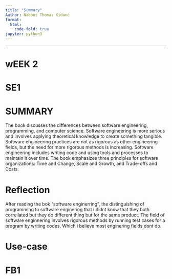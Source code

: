 ---
title: "Summary"
Author: Naboni Thomas Kidane
format:
  html:
    code-fold: true
jupyter: python3
---

---
# wEEK 2

# SE1

# SUMMARY

The book discusses the differences between software engineering, programming, and computer science. Software engineering is more serious and involves applying theoretical knowledge to create something tangible. Software engineering practices are not as rigorous as other engineering fields, but the need for more rigorous methods is increasing. Software engineering includes writing code and using tools and processes to maintain it over time. The book emphasizes three principles for software organizations: Time and Change, Scale and Growth, and Trade-offs and Costs.

# Reflection

After reading the bok "software enginerring", the distinguishing of programming to software enginering that i didnt know that they both correilated but they do different thing but for the same product. The field of software enginnering involves rigorous methods by running test cases for a program by writing codes. Which i believe most enginering fields dont do.

# Use-case 




# FB1
